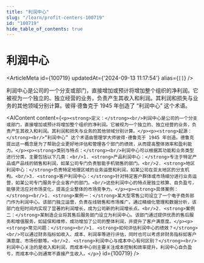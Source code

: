```yaml
---
title: "利润中心"
slug: "/learn/profit-centers-100719"
id: "100719"
hide_table_of_contents: true
---
```



# 利润中心

<ArticleMeta id={100719} updatedAt={'2024-09-13 11:17:54'} alias={`[]`} />
<div className='border-solid border-b border-t-0 my-4 border-[var(--ifm-color-gray-300)]' />

利润中心是公司的一个分支或部门，直接增加或预计将增加整个组织的净利润。它被视为一个独立的、独立经营的业务，负责产生其收入和利润。其利润和损失与业务的其他领域分别计算。彼得·德鲁克于 1945 年创造了 “利润中心” 这个术语。

<AIContent content={`<p><strong>定义：</strong><br/>利润中心是公司的一个分支或部门，直接增加或预计将增加整个组织的净利润。它被视为一个独立的、独立经营的业务，负责产生其收入和利润。其利润和损失与业务的其他领域分别计算。</p><p><strong>起源：</strong><br/>“利润中心” 这个术语由管理学大师彼得·德鲁克于 1945 年创造。德鲁克提出这一概念是为了帮助企业更好地评估和管理各个部门的绩效，从而提高整体效率和盈利能力。</p><p><strong>类别与特点：</strong><br/>利润中心可以根据其功能和业务类型进行分类，主要包括以下几类：<br/>1. <strong>产品利润中心：</strong>专注于特定产品或产品线的销售和利润，如某公司专门负责智能手机销售的部门。<br/>2. <strong>地区利润中心：</strong>负责特定地理区域的业务运营和利润，如某公司在亚太地区的分支机构。<br/>3. <strong>客户利润中心：</strong>针对特定客户群体或市场细分进行业务运营，如某公司专门服务于企业客户的部门。<br/>这些利润中心的特点是独立核算、自负盈亏，能够灵活应对市场变化，提高企业整体的市场竞争力。</p><p><strong>具体案例：</strong><br/>1. <strong>案例一：</strong>某大型零售公司设立了一个电子商务部门作为利润中心。该部门独立运营，负责在线销售和市场推广。通过精细化管理和数据分析，该部门在短时间内实现了显著的利润增长，成为公司新的利润增长点。<br/>2. <strong>案例二：</strong>某制造企业将其售后服务部门设立为利润中心。该部门通过提供优质的售后服务和增值服务，如延保和维修，成功增加了公司的整体利润，并提升了客户满意度。</p><p><strong>常见问题：</strong><br/>1. <strong>如何评估利润中心的绩效？</strong><br/>可以通过财务指标如收入、成本、利润率等进行评估，同时也可以考虑非财务指标如客户满意度、市场份额等。<br/>2. <strong>利润中心与成本中心有何区别？</strong><br/>利润中心关注的是收入和利润，而成本中心则主要关注成本控制和效率提升。利润中心自负盈亏，而成本中心则通常不直接产生收入。</p>`} id={100719} />
